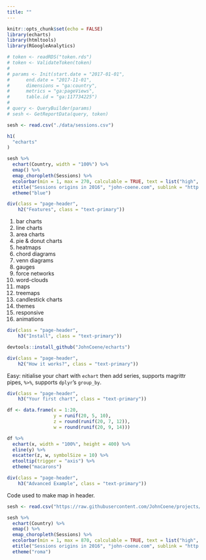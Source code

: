 ```yaml
---
title: ""
---
```


```r
knitr::opts_chunk$set(echo = FALSE)
library(echarts)
library(htmltools)
library(RGoogleAnalytics)

# token <- readRDS("token.rds")
# token <- ValidateToken(token)
# 
# params <- Init(start.date = "2017-01-01", 
#      end.date = "2017-11-01",
#      dimensions = "ga:country",
#      metrics = "ga:pageViews",
#      table.id = "ga:117734225")
# 
# query <- QueryBuilder(params)
# sesh <- GetReportData(query, token)

sesh <- read.csv("./data/sessions.csv")
```

<main>
<div class = "container">

```r
h1(
  "echarts"
)
```

```r
sesh %>% 
  echart(Country, width = "100%") %>% 
  emap() %>% 
  emap_choropleth(Sessions) %>% 
  ecolorbar(min = 1, max = 270, calculable = TRUE, text = list("high", "low"), color = list('orangered','yellow','lightskyblue')) %>% 
  etitle("Sessions origins in 2016", "john-coene.com", sublink = "http://john-coene.com/") %>%
  etheme("blue")
```

```r
div(class = "page-header",
    h2("Features", class = "text-primary"))
```

1. bar charts
2. line charts
3. area charts
4. pie & donut charts
5. heatmaps
6. chord diagrams
7. venn diagrams
8. gauges
9. force networks
10. word-clouds
11. maps
12. treemaps
13. candlestick charts
14. themes
15. responsive
16. animations

```r
div(class = "page-header",
    h3("Install", class = "text-primary"))
```

```r
devtools::install_github("JohnCoene/echarts")
```

```r
div(class = "page-header",
    h2("How it works?", class = "text-primary"))
```

Easy: nitialise your chart with `echart` then add series, supports magrittr pipes, `%>%`, supports `dplyr`'s `group_by`.

```r
div(class = "page-header",
    h3("Your first chart", class = "text-primary"))
```

```r
df <- data.frame(x = 1:20,
                 y = runif(20, 5, 10),
                 z = round(runif(20, 7, 12)),
                 w = round(runif(20, 9, 14)))

df %>% 
  echart(x, width = "100%", height = 400) %>% 
  eline(y) %>%
  escatter(z, w, symbolSize = 10) %>%
  etooltip(trigger = "axis") %>% 
  etheme("macarons")
```

```r
div(class = "page-header",
    h3("Advanced Example", class = "text-primary"))
```

Code used to make map in header.

```r
sesh <- read.csv("https://raw.githubusercontent.com/JohnCoene/projects/gh-pages/htmlwidgets/echarts/data/sessions.csv")

sesh %>% 
  echart(Country) %>% 
  emap() %>% 
  emap_choropleth(Sessions) %>% 
  ecolorbar(min = 1, max = 870, calculable = TRUE, text = list("high", "low")) %>% 
  etitle("Sessions origins in 2016", "john-coene.com", sublink = "http://john-coene.com/") %>% 
  etheme("roma")
```

</div>
</main>